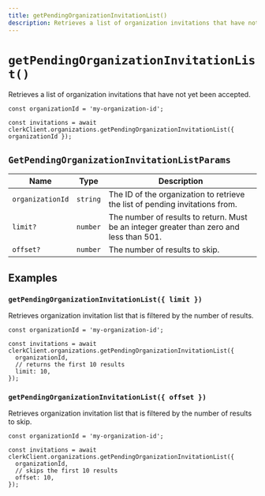 ```yaml
---
title: getPendingOrganizationInvitationList()
description: Retrieves a list of organization invitations that have not yet been accepted.
---
```


# `getPendingOrganizationInvitationList()`

Retrieves a list of organization invitations that have not yet been accepted.

```tsx
const organizationId = 'my-organization-id';

const invitations = await clerkClient.organizations.getPendingOrganizationInvitationList({ organizationId });
```

## `GetPendingOrganizationInvitationListParams`

| Name | Type | Description |
| --- | --- | --- |
| `organizationId` | `string` | The ID of the organization to retrieve the list of pending invitations from. |
| `limit?` | `number` | The number of results to return. Must be an integer greater than zero and less than 501. |
| `offset?` | `number` | The number of results to skip. |

## Examples

### `getPendingOrganizationInvitationList({ limit })`

Retrieves organization invitation list that is filtered by the number of results.

```tsx
const organizationId = 'my-organization-id';

const invitations = await clerkClient.organizations.getPendingOrganizationInvitationList({
  organizationId,
  // returns the first 10 results
  limit: 10,
});
```

### `getPendingOrganizationInvitationList({ offset })`

Retrieves organization invitation list that is filtered by the number of results to skip.

```tsx
const organizationId = 'my-organization-id';

const invitations = await clerkClient.organizations.getPendingOrganizationInvitationList({
  organizationId,
  // skips the first 10 results
  offset: 10,
});
```
